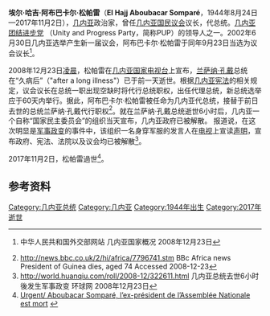 {{noteTA
|1=zh-hans:松帕雷;zh-hant:松帕雷;zh-tw:桑培爾;
}}
{{Infobox President
| image         = Replace this image male.svg
| name          = 阿布巴卡尔·松帕雷<br>（Aboubacar Somparé）
| office=  [[File:Flag_of_Guinea.svg|25px]] [[几内亚国家元首列表|几内亚总统]]<br><small>代理</small>
| primeminister = [[艾哈迈德·蒂迪亚内·苏瓦雷|艾哈迈德·蒂迪亚内·苏瓦雷]]<br>(Ahmed Tidiane Souaré)
| term_start    = 2008年12月22日
| term_end      = 2008年12月24日
| predecessor   = [[兰萨纳·孔戴|兰萨纳·孔戴]]<br>(Lansana Conté)
| successor     = [[穆萨·达迪斯·卡马拉|穆萨·达迪斯·卡马拉]]<br>（Moussa Dadis Camara）
| birth_date    = {{birth date|1944|8|24|df=y}}
| birth_place   = {{flag|法属西非}}[[博克|博克]]（Boké）
| death_date    = {{death date and age|2017|11|2|1944|8|24}}
| death_place   = {{flag|Guinea}}[[科纳克里|科纳克里]]拉托馬（Ratoma）
| spouse        = 多位<ref>[http://news.bbc.co.uk/2/hi/africa/6287961.stm "Guinea's strongman feels the heat"] {{Wayback|url=http://news.bbc.co.uk/2/hi/africa/6287961.stm |date=20210309163508 }}, BBC News, January 22, 2007</ref>
| party         = [[几内亚团结进步党|几内亚团结进步党]]
}}

'''埃尔·哈吉·阿布巴卡尔·松帕雷'''（'''El Hajj Aboubacar Somparé'''，1944年8月24日—2017年11月2日），[[几内亚|几内亚]]政治家，曾任[[几内亚国民议会|几内亚国民议会]]议长，代总统。[[几内亚团结进步党|几内亚团结进步党]] （Unity and Progress Party，简称PUP）的领导人之一。2002年6月30日几内亚选举产生新一届议会，阿布巴卡尔·松帕雷于同年9月23日当选为议会议长<ref>{{cite web |url=http://www.fmprc.gov.cn/chn/wjb/zzjg/fzs/gjlb/1525/1525x0/ |title=存档副本 |accessdate=2008-12-23 |deadurl=yes |archiveurl=https://web.archive.org/web/20060209004527/http://www.fmprc.gov.cn/chn/wjb/zzjg/fzs/gjlb/1525/1525x0/ |archivedate=2006-02-09 }} 中华人民共和国外交部网站 几内亚国家概况 2008年12月23日</ref>。

2008年12月23日[[凌晨|凌晨]]，松帕雷在[[几内亚国家电视台|几内亚国家电视台]]上宣布，[[兰萨纳·孔戴|兰萨纳·孔戴]]总统在“久病后”（"after a long illness"）已于前一天逝世。根据[[几内亚宪法|几内亚宪法]]的相关规定，议会议长在总统一职出现空缺时将代行总统职权，出任代理总统，新总统选举应于60天内举行。据此，阿布巴卡尔·松帕雷被任命为几内亚代总统，接替于前日去世的总统兰萨纳·孔戴代行职权<ref>http://news.bbc.co.uk/2/hi/africa/7796741.stm {{Wayback|url=http://news.bbc.co.uk/2/hi/africa/7796741.stm |date=20210506230827 }} BBc Africa news President of Guinea dies, aged 74 Accessed 2008-12-23</ref>。就在兰萨纳·孔戴总统逝世6小时后，几内亚一个自称“国家民主委员会”的组织当天宣布，几内亚政府已被解散。 报道说，在这次明显是[[军事政变|军事政变]]的事件中，该组织一名身穿军服的发言人在[[电视|电视]]上宣读[[声明|声明]]，宣布政府、宪法、法院以及议会均已被解散<ref>http://world.huanqiu.com/roll/2008-12/322611.html {{Wayback|url=http://world.huanqiu.com/roll/2008-12/322611.html |date=20190727123002 }} 几内亚总统去世6小时後发生军事政变 环球网 2008年12月23日</ref>。

2017年11月2日，松帕雷過世<ref name=AN>[https://guineenews.org/urgent-aboubacar-sompare-lex-president-de-lassemblee-nationale-est-mort/ Urgent/ Aboubacar Somparé, l’ex-président de l’Assemblée Nationale est mort] {{webarchive|url=http://archive.wikiwix.com/cache/20171120102754/https://guineenews.org/urgent-aboubacar-sompare-lex-president-de-lassemblee-nationale-est-mort/ |date=2017-11-20 }} {{fr icon}}</ref>。

==参考资料==
{{reflist}}

{{start box}}
{{s-off}}
{{Succession box
|title  = [[File:Flag_of_Guinea.svg|25px]] [[几内亚国家元首列表|几内亚总统]]<br><small>代理</small>
|years  = 2008年12月22-24日 (三天)
|before = [[兰萨纳·孔戴|兰萨纳·孔戴]]
|after  = [[穆萨·达迪斯·卡马拉|穆萨·达迪斯·卡马拉]]
}}
{{end box}}

{{几内亚总统}}

{{Authority control}}
{{DEFAULTSORT:Sompare, Aboubacar}}
[[Category:几内亚总统|Category:几内亚总统]]
[[Category:几内亚|Category:几内亚]]
[[Category:1944年出生|Category:1944年出生]]
[[Category:2017年逝世|Category:2017年逝世]]